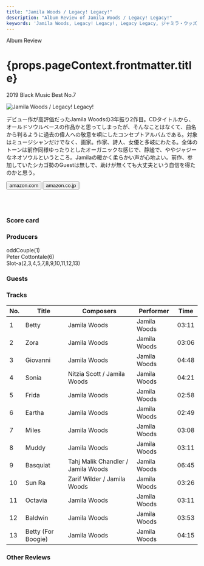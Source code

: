 ```yaml
---
title: "Jamila Woods / Legacy! Legacy!"
description: "Album Review of Jamila Woods / Legacy! Legacy!"
keywords: 'Jamila Woods, Legacy! Legacy!, Legacy Legacy, ジャミラ・ウッズ, レガシー！・レガシー！, レガシー・レガシー'
---
```





<p className="largeP">Album Review</p>
<h1 className="h1--no--margin">{props.pageContext.frontmatter.title}</h1>
<p className="largeP"><Link to="/best50/2019/">2019 Black Music Best No.7</Link></p>

<Row  className="image-card-group">
	<Column colMd={"3"} colLg={"4"} noGutterMdLeft="">
       <ImageCard>

![Jamila Woods / Legacy! Legacy!](../../images/cd/jamilawoods2L.png) 

</ImageCard>
	</Column>
	<Column colMd={"4"} colLg={"8"} noGutterMdLeft="">
	<p>
	デビュー作が高評価だったJamila Woodsの3年振り2作目。CDタイトルから、オールドソウルベースの作品かと思ってしまったが、そんなことはなくて、曲名から判るように過去の偉人への敬意を唄にしたコンセプトアルバムである。対象はミュージシャンだけでなく、画家。作家、詩人、女優と多岐にわたる。全体のトーンは前作同様ゆったりとしたオーガニックな感じで、静謐で、ややジャジーなネオソウルというところ。Jamilaの暖かく柔らかい声が心地よい。前作、参加していたシカゴ勢のGuestは無しで、助けが無くても大丈夫という自信を得たのかと思う。
	</p>
	<div>
	  <Button className="button-right-mergin"  href="https://amzn.to/3eC1gEg" kind="primary" size="small" renderIcon={ArrowUpRight24}>
      amazon.com
    </Button>
    <Button className="button-right-mergin"  href="https://amzn.to/2BdYarx" kind="secondary" size="small" renderIcon={ArrowUpRight24}>
      amazon.co.jp
    </Button>
	</div>
	<a style="display:inline-block;overflow:hidden;background:url(https://linkmaker.itunes.apple.com/ja-jp/lockup.svg?releaseDate=2019-05-10&kind=album&bubble=apple_music&style=mono-black) no-repeat;width:180px;height:45px;" href="https://geo.music.apple.com/jp/album/legacy-legacy/1450438412?mt=1&app=music&ls=1&at=11lcug"></a>
	<a style="display:inline-block;overflow:hidden;background:url(https://linkmaker.itunes.apple.com/ja-jp/badge-lrg.svg?releaseDate=2019-05-10T00:00:00Z&kind=album&bubble=itunes_music) no-repeat;width:140px;height:45px;" href="https://geo.music.apple.com/jp/album/legacy-legacy/1450438412?app=itunes&at=11lcug"></a>
	</Column>
</Row>
<Row >
	<Column colMd={"4"} colLg={"4"} noGutterMdLeft="">
<div>
    <h3>Score card</h3>
	<SliderJS1 value="5" />
    <SliderJS2 value="2" />
	<SliderJS3 value="1" />
    <SliderJS4 value="9" />
</div>
</Column>
<Column colMd={"8"} colLg={"8"} noGutterMdLeft="">
<div>
<h3>Producers</h3>
<p>
oddCouple(1)
<br/>Peter Cottontale(6)
<br/>Slot-a(2,3,4,5,7,8,9,10,11,12,13)
</p>
<h3>Guests</h3>
<p>
</p>
</div>
</Column>
</Row>

<h3>Tracks</h3>

| No. |	 Title             	|	 Composers                       |	 Performer 	| Time 	|
| --- | -------------------	| ---------------------------------- | ------------	| -----	|
| 1   |	Betty             	| Jamila Woods                       | Jamila Woods	| 03:11 |
| 2   |	Zora              	| Jamila Woods                       | Jamila Woods	| 03:06 |
| 3   |	Giovanni          	| Jamila Woods                       | Jamila Woods	| 04:48 |
| 4   |	Sonia             	| Nitzia Scott / Jamila Woods        | Jamila Woods	| 04:21 |
| 5   |	Frida             	| Jamila Woods                       | Jamila Woods	| 02:58 |
| 6   |	Eartha            	| Jamila Woods                       | Jamila Woods	| 02:49 |
| 7   |	Miles             	| Jamila Woods                       | Jamila Woods	| 03:08 |
| 8   |	Muddy             	| Jamila Woods                       | Jamila Woods	| 03:11 |
| 9   |	Basquiat          	| Tahj Malik Chandler / Jamila Woods | Jamila Woods	| 06:45 |
| 10  |	Sun Ra            	| Zarif Wilder / Jamila Woods        | Jamila Woods	| 03:26 |
| 11  |	Octavia           	| Jamila Woods                       | Jamila Woods	| 03:11 |
| 12  |	Baldwin           	| Jamila Woods                       | Jamila Woods	| 03:53 |
| 13  |	Betty (For Boogie)	| Jamila Woods                       | Jamila Woods	| 04:15	|

<h3>Other Reviews</h3>

<Row>
<Column colMd={3} colLg={3} noGutterMdLeft>
<Review1 />
</Column>
</Row>